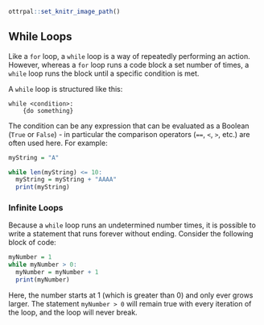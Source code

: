 ```r
ottrpal::set_knitr_image_path()
```

## While Loops 

Like a `for` loop, a `while` loop is a way of repeatedly performing an action. However, whereas a `for` loop runs a code block a set number of times, a `while` loop runs the block until a specific condition is met. 

A `while` loop is structured like this:

```
while <condition>:
    {do something}
```

The condition can be any expression that can be evaluated as a Boolean (`True` or `False`) - in particular the comparison operators (`==`, `<`, `>`, etc.) are often used here. For example: 

```r
myString = "A"

while len(myString) <= 10:
  myString = myString + "AAAA"
  print(myString)
```

### Infinite Loops

Because a `while` loop runs an undetermined number times, it is possible to write a statement that runs forever without ending. Consider the following block of code: 

```r
myNumber = 1 
while myNumber > 0:
  myNumber = myNumber + 1
  print(myNumber)
```

Here, the number starts at 1 (which is greater than 0) and only ever grows larger. The statement `myNumber > 0` will remain true with every iteration of the loop, and the loop will never break. 














